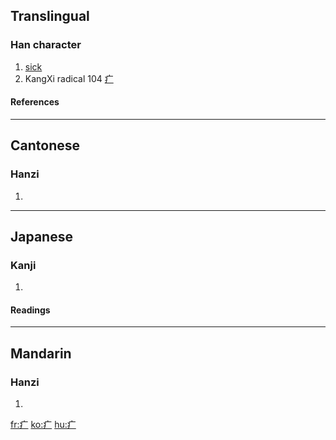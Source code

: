 ==Translingual==
===Han character===
{{Han char|rn=104|rad=疒|as=00|sn=5|four=|canj=戈戈一 (IIM)}}
# [[sick]]
# KangXi radical 104 [[Wiktionary:Chinese radical index 疒|疒]]
====References====
{{Han ref|kx=0769.010|dkj=22015|dj=1179.040|hdz=42659.010|uh=7592|ud=30098}}
----
==Cantonese==
===Hanzi===
{{yue-hanzi|jyut=|y=[[nik6]]}}
# {{defn|Cantonese}}
----
==Japanese==
===Kanji===
{{ja-kanji|grade=|rs=疒00}}
# {{defn|Japanese}}
====Readings====
{{ja-readings|on=[[だく]] (daku), [[にゃく]] (nyaku), [[そう]] (sō), [[じょう]] (jō), [[しつ]] (shitsu)|kun=[[やまいだれ]] (yamaidare), [[やむ]] (yamu)}}
----
==Mandarin==
===Hanzi===
{{cmn-hanzi|pin=[[chuáng]] ([[chuang2]]), [[nè]] ([[ne4]])|wg=[[ch'uang]]<sup>2</sup>, *}}
# {{defn|Mandarin}}

[[fr:疒]]
[[ko:疒]]
[[hu:疒]]